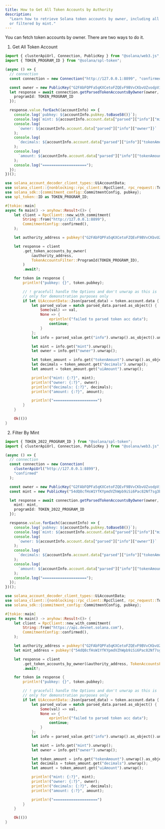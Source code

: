 ```yaml
---
title: How to Get All Token Accounts by Authority
description:
  "Learn how to retrieve Solana token accounts by owner, including all accounts
  or filtered by mint."
---
```


You can fetch token accounts by owner. There are two ways to do it.

1. Get All Token Account

<CodeTabs storage="cookbook">

```typescript !! title="Legacy"
import { clusterApiUrl, Connection, PublicKey } from "@solana/web3.js";
import { TOKEN_PROGRAM_ID } from "@solana/spl-token";

(async () => {
  // connection
  const connection = new Connection("http://127.0.0.1:8899", "confirmed");

  const owner = new PublicKey("G2FAbFQPFa5qKXCetoFZQEvF9BVvCKbvUZvodpVidnoY");
  let response = await connection.getParsedTokenAccountsByOwner(owner, {
    programId: TOKEN_PROGRAM_ID
  });

  response.value.forEach((accountInfo) => {
    console.log(`pubkey: ${accountInfo.pubkey.toBase58()}`);
    console.log(`mint: ${accountInfo.account.data["parsed"]["info"]["mint"]}`);
    console.log(
      `owner: ${accountInfo.account.data["parsed"]["info"]["owner"]}`
    );
    console.log(
      `decimals: ${accountInfo.account.data["parsed"]["info"]["tokenAmount"]["decimals"]}`
    );
    console.log(
      `amount: ${accountInfo.account.data["parsed"]["info"]["tokenAmount"]["amount"]}`
    );
    console.log("====================");
  });
})();
```

```rust !! title="Rust"
use solana_account_decoder_client_types::UiAccountData;
use solana_client::{nonblocking::rpc_client::RpcClient, rpc_request::TokenAccountsFilter};
use solana_sdk::{commitment_config::CommitmentConfig, pubkey};
use spl_token::ID as TOKEN_PROGRAM_ID;

#[tokio::main]
async fn main() -> anyhow::Result<()> {
    let client = RpcClient::new_with_commitment(
        String::from("http://127.0.0.1:8899"),
        CommitmentConfig::confirmed(),
    );

    let authority_address = pubkey!("G2FAbFQPFa5qKXCetoFZQEvF9BVvCKbvUZvodpVidnoY");

    let response = client
        .get_token_accounts_by_owner(
            &authority_address,
            TokenAccountsFilter::ProgramId(TOKEN_PROGRAM_ID),
        )
        .await?;

    for token in response {
        println!("pubkey: {}", token.pubkey);

        // ! gracefull handle the Options and don't unwrap as this is
        // only for demonstration purposes only
        if let UiAccountData::Json(parsed_data) = token.account.data {
            let parsed_value = match parsed_data.parsed.as_object() {
                Some(val) => val,
                None => {
                    eprintln!("failed to parsed token acc data");
                    continue;
                }
            };
            let info = parsed_value.get("info").unwrap().as_object().unwrap();

            let mint = info.get("mint").unwrap();
            let owner = info.get("owner").unwrap();

            let token_amount = info.get("tokenAmount").unwrap().as_object().unwrap();
            let decimals = token_amount.get("decimals").unwrap();
            let amount = token_amount.get("uiAmount").unwrap();

            println!("mint: {:?}", mint);
            println!("owner: {:?}", owner);
            println!("decimals: {:?}", decimals);
            println!("amount: {:?}", amount);

            println!("====================")
        }
    }

    Ok(())
}
```

</CodeTabs>

2. Filter By Mint

<CodeTabs storage="cookbook">

```typescript !! title="Legacy"
import { TOKEN_2022_PROGRAM_ID } from "@solana/spl-token";
import { clusterApiUrl, Connection, PublicKey } from "@solana/web3.js";

(async () => {
  // connection
  const connection = new Connection(
    clusterApiUrl("http://127.0.0.1:8899"),
    "confirmed"
  );

  const owner = new PublicKey("G2FAbFQPFa5qKXCetoFZQEvF9BVvCKbvUZvodpVidnoY");
  const mint = new PublicKey("54dQ8cfHsW1YfKYpmdVZhWpb9iSi6Pac82Nf7sg3bVb");

  let response = await connection.getParsedTokenAccountsByOwner(owner, {
    mint: mint,
    programId: TOKEN_2022_PROGRAM_ID
  });

  response.value.forEach((accountInfo) => {
    console.log(`pubkey: ${accountInfo.pubkey.toBase58()}`);
    console.log(`mint: ${accountInfo.account.data["parsed"]["info"]["mint"]}`);
    console.log(
      `owner: ${accountInfo.account.data["parsed"]["info"]["owner"]}`
    );
    console.log(
      `decimals: ${accountInfo.account.data["parsed"]["info"]["tokenAmount"]["decimals"]}`
    );
    console.log(
      `amount: ${accountInfo.account.data["parsed"]["info"]["tokenAmount"]["amount"]}`
    );
    console.log("====================");
  });
})();
```

```rust !! title="Rust"
use solana_account_decoder_client_types::UiAccountData;
use solana_client::{nonblocking::rpc_client::RpcClient, rpc_request::TokenAccountsFilter};
use solana_sdk::{commitment_config::CommitmentConfig, pubkey};

#[tokio::main]
async fn main() -> anyhow::Result<()> {
    let client = RpcClient::new_with_commitment(
        String::from("https://api.devnet.solana.com"),
        CommitmentConfig::confirmed(),
    );

    let authority_address = pubkey!("G2FAbFQPFa5qKXCetoFZQEvF9BVvCKbvUZvodpVidnoY");
    let mint_address = pubkey!("54dQ8cfHsW1YfKYpmdVZhWpb9iSi6Pac82Nf7sg3bVb");

    let response = client
        .get_token_accounts_by_owner(&authority_address, TokenAccountsFilter::Mint(mint_address))
        .await?;

    for token in response {
        println!("pubkey: {}", token.pubkey);

        // ! gracefull handle the Options and don't unwrap as this is
        // only for demonstration purposes only
        if let UiAccountData::Json(parsed_data) = token.account.data {
            let parsed_value = match parsed_data.parsed.as_object() {
                Some(val) => val,
                None => {
                    eprintln!("failed to parsed token acc data");
                    continue;
                }
            };
            let info = parsed_value.get("info").unwrap().as_object().unwrap();

            let mint = info.get("mint").unwrap();
            let owner = info.get("owner").unwrap();

            let token_amount = info.get("tokenAmount").unwrap().as_object().unwrap();
            let decimals = token_amount.get("decimals").unwrap();
            let amount = token_amount.get("uiAmount").unwrap();

            println!("mint: {:?}", mint);
            println!("owner: {:?}", owner);
            println!("decimals: {:?}", decimals);
            println!("amount: {:?}", amount);

            println!("====================")
        }
    }

    Ok(())
}
```

</CodeTabs>
